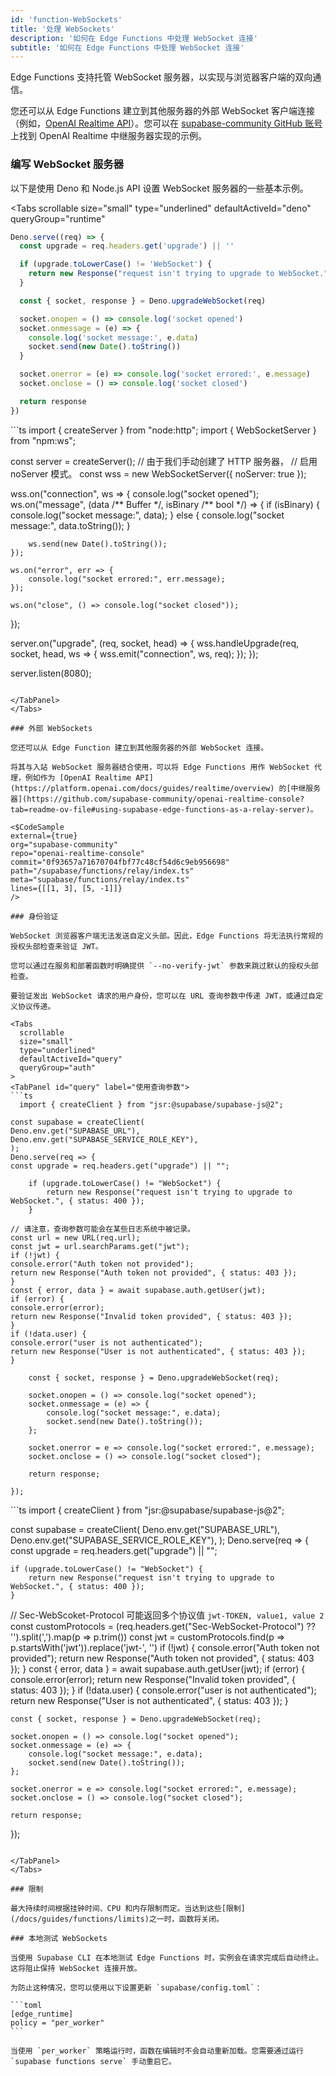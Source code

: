 ```yaml
---
id: 'function-WebSockets'
title: '处理 WebSockets'
description: '如何在 Edge Functions 中处理 WebSocket 连接'
subtitle: '如何在 Edge Functions 中处理 WebSocket 连接'
---
```


Edge Functions 支持托管 WebSocket 服务器，以实现与浏览器客户端的双向通信。

您还可以从 Edge Functions 建立到其他服务器的外部 WebSocket 客户端连接（例如，[OpenAI Realtime API](https://platform.openai.com/docs/guides/realtime/overview)）。您可以在 [supabase-community GitHub 账号](https://github.com/supabase-community/openai-realtime-console?tab=readme-ov-file#using-supabase-edge-functions-as-a-relay-server) 上找到 OpenAI Realtime 中继服务器实现的示例。

### 编写 WebSocket 服务器

以下是使用 Deno 和 Node.js API 设置 WebSocket 服务器的一些基本示例。

<Tabs
  scrollable
  size="small"
  type="underlined"
  defaultActiveId="deno"
  queryGroup="runtime"
>
<TabPanel id="deno" label="Deno">

```ts
Deno.serve((req) => {
  const upgrade = req.headers.get('upgrade') || ''

  if (upgrade.toLowerCase() != 'WebSocket') {
    return new Response("request isn't trying to upgrade to WebSocket.", { status: 400 })
  }

  const { socket, response } = Deno.upgradeWebSocket(req)

  socket.onopen = () => console.log('socket opened')
  socket.onmessage = (e) => {
    console.log('socket message:', e.data)
    socket.send(new Date().toString())
  }

  socket.onerror = (e) => console.log('socket errored:', e.message)
  socket.onclose = () => console.log('socket closed')

  return response
})
```

</TabPanel>

<TabPanel id="node" label="Node.js">
```ts
import { createServer } from "node:http";
import { WebSocketServer } from "npm:ws";

const server = createServer();
// 由于我们手动创建了 HTTP 服务器，
// 启用 noServer 模式。
const wss = new WebSocketServer({ noServer: true });

wss.on("connection", ws => {
console.log("socket opened");
ws.on("message", (data /** Buffer \*/, isBinary /** bool \*/) => {
if (isBinary) {
console.log("socket message:", data);
} else {
console.log("socket message:", data.toString());
}

        ws.send(new Date().toString());
    });

    ws.on("error", err => {
        console.log("socket errored:", err.message);
    });

    ws.on("close", () => console.log("socket closed"));

});

server.on("upgrade", (req, socket, head) => {
wss.handleUpgrade(req, socket, head, ws => {
wss.emit("connection", ws, req);
});
});

server.listen(8080);

````

</TabPanel>
</Tabs>

### 外部 WebSockets

您还可以从 Edge Function 建立到其他服务器的外部 WebSocket 连接。

将其与入站 WebSocket 服务器结合使用，可以将 Edge Functions 用作 WebSocket 代理，例如作为 [OpenAI Realtime API](https://platform.openai.com/docs/guides/realtime/overview) 的[中继服务器](https://github.com/supabase-community/openai-realtime-console?tab=readme-ov-file#using-supabase-edge-functions-as-a-relay-server)。

<$CodeSample
external={true}
org="supabase-community"
repo="openai-realtime-console"
commit="0f93657a71670704fbf77c48cf54d6c9eb956698"
path="/supabase/functions/relay/index.ts"
meta="supabase/functions/relay/index.ts"
lines={[[1, 3], [5, -1]]}
/>

### 身份验证

WebSocket 浏览器客户端无法发送自定义头部。因此，Edge Functions 将无法执行常规的授权头部检查来验证 JWT。

您可以通过在服务和部署函数时明确提供 `--no-verify-jwt` 参数来跳过默认的授权头部检查。

要验证发出 WebSocket 请求的用户身份，您可以在 URL 查询参数中传递 JWT，或通过自定义协议传递。

<Tabs
  scrollable
  size="small"
  type="underlined"
  defaultActiveId="query"
  queryGroup="auth"
>
<TabPanel id="query" label="使用查询参数">
```ts
  import { createClient } from "jsr:@supabase/supabase-js@2";

const supabase = createClient(
Deno.env.get("SUPABASE_URL"),
Deno.env.get("SUPABASE_SERVICE_ROLE_KEY"),
);
Deno.serve(req => {
const upgrade = req.headers.get("upgrade") || "";

    if (upgrade.toLowerCase() != "WebSocket") {
        return new Response("request isn't trying to upgrade to WebSocket.", { status: 400 });
    }

// 请注意，查询参数可能会在某些日志系统中被记录。
const url = new URL(req.url);
const jwt = url.searchParams.get("jwt");
if (!jwt) {
console.error("Auth token not provided");
return new Response("Auth token not provided", { status: 403 });
}
const { error, data } = await supabase.auth.getUser(jwt);
if (error) {
console.error(error);
return new Response("Invalid token provided", { status: 403 });
}
if (!data.user) {
console.error("user is not authenticated");
return new Response("User is not authenticated", { status: 403 });
}

    const { socket, response } = Deno.upgradeWebSocket(req);

    socket.onopen = () => console.log("socket opened");
    socket.onmessage = (e) => {
        console.log("socket message:", e.data);
        socket.send(new Date().toString());
    };

    socket.onerror = e => console.log("socket errored:", e.message);
    socket.onclose = () => console.log("socket closed");

    return response;

});

````

</TabPanel>
<TabPanel id="protocol" label="使用自定义协议">
```ts
  import { createClient } from "jsr:@supabase/supabase-js@2";

const supabase = createClient(
Deno.env.get("SUPABASE_URL"),
Deno.env.get("SUPABASE_SERVICE_ROLE_KEY"),
);
Deno.serve(req => {
const upgrade = req.headers.get("upgrade") || "";

    if (upgrade.toLowerCase() != "WebSocket") {
        return new Response("request isn't trying to upgrade to WebSocket.", { status: 400 });
    }

// Sec-WebScoket-Protocol 可能返回多个协议值 `jwt-TOKEN, value1, value 2`
const customProtocols = (req.headers.get("Sec-WebSocket-Protocol") ?? '').split(',').map(p => p.trim())
const jwt = customProtocols.find(p => p.startsWith('jwt')).replace('jwt-', '')
if (!jwt) {
console.error("Auth token not provided");
return new Response("Auth token not provided", { status: 403 });
}
const { error, data } = await supabase.auth.getUser(jwt);
if (error) {
console.error(error);
return new Response("Invalid token provided", { status: 403 });
}
if (!data.user) {
console.error("user is not authenticated");
return new Response("User is not authenticated", { status: 403 });
}

    const { socket, response } = Deno.upgradeWebSocket(req);

    socket.onopen = () => console.log("socket opened");
    socket.onmessage = (e) => {
        console.log("socket message:", e.data);
        socket.send(new Date().toString());
    };

    socket.onerror = e => console.log("socket errored:", e.message);
    socket.onclose = () => console.log("socket closed");

    return response;

});

````

</TabPanel>
</Tabs>

### 限制

最大持续时间根据挂钟时间、CPU 和内存限制而定。当达到这些[限制](/docs/guides/functions/limits)之一时，函数将关闭。

### 本地测试 WebSockets

当使用 Supabase CLI 在本地测试 Edge Functions 时，实例会在请求完成后自动终止。这将阻止保持 WebSocket 连接开放。

为防止这种情况，您可以使用以下设置更新 `supabase/config.toml`：

```toml
[edge_runtime]
policy = "per_worker"
```

当使用 `per_worker` 策略运行时，函数在编辑时不会自动重新加载。您需要通过运行 `supabase functions serve` 手动重启它。
